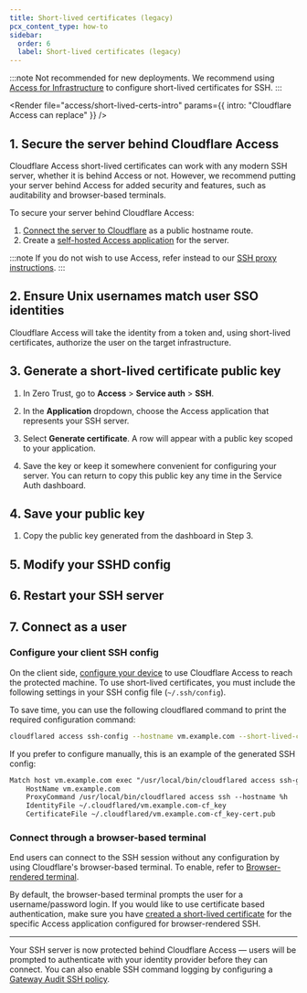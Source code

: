 ```yaml
---
title: Short-lived certificates (legacy)
pcx_content_type: how-to
sidebar:
  order: 6
  label: Short-lived certificates (legacy)
---
```



:::note
Not recommended for new deployments. We recommend using [Access for Infrastructure](/cloudflare-one/connections/connect-networks/use-cases/ssh/ssh-infrastructure-access/) to configure short-lived certificates for SSH.
:::

<Render
	file="access/short-lived-certs-intro"
	params={{ intro: "Cloudflare Access can replace" }}
/>

## 1. Secure the server behind Cloudflare Access

Cloudflare Access short-lived certificates can work with any modern SSH server, whether it is behind Access or not. However, we recommend putting your server behind Access for added security and features, such as auditability and browser-based terminals.

To secure your server behind Cloudflare Access:

1. [Connect the server to Cloudflare](/cloudflare-one/connections/connect-networks/get-started/create-remote-tunnel/) as a public hostname route.
2. Create a [self-hosted Access application](/cloudflare-one/applications/configure-apps/self-hosted-public-app/) for the server.

:::note
If you do not wish to use Access, refer instead to our [SSH proxy instructions](/cloudflare-one/policies/gateway/network-policies/ssh-logging/).
:::

## 2. Ensure Unix usernames match user SSO identities

Cloudflare Access will take the identity from a token and, using short-lived certificates, authorize the user on the target infrastructure.

<Render file="ssh/usernames" />

## 3. Generate a short-lived certificate public key

1. In Zero Trust, go to **Access** > **Service auth** > **SSH**.

2. In the **Application** dropdown, choose the Access application that represents your SSH server.

3. Select **Generate certificate**. A row will appear with a public key scoped to your application.

4. Save the key or keep it somewhere convenient for configuring your server.
   You can return to copy this public key any time in the Service Auth dashboard.

## 4. Save your public key

1. Copy the public key generated from the dashboard in Step 3.

<Render file="ssh/public-key" />

## 5. Modify your SSHD config

<Render file="ssh/modify-sshd" />

## 6. Restart your SSH server

<Render file="ssh/restart-server" />

## 7. Connect as a user

### Configure your client SSH config

On the client side, [configure your device](/cloudflare-one/connections/connect-networks/use-cases/ssh/) to use Cloudflare Access to reach the protected machine. To use short-lived certificates, you must include the following settings in your SSH config file (`~/.ssh/config`).

To save time, you can use the following cloudflared command to print the required configuration command:

```sh
cloudflared access ssh-config --hostname vm.example.com --short-lived-cert
```

If you prefer to configure manually, this is an example of the generated SSH config:

```txt
Match host vm.example.com exec "/usr/local/bin/cloudflared access ssh-gen --hostname %h"
    HostName vm.example.com
    ProxyCommand /usr/local/bin/cloudflared access ssh --hostname %h
    IdentityFile ~/.cloudflared/vm.example.com-cf_key
    CertificateFile ~/.cloudflared/vm.example.com-cf_key-cert.pub
```

### Connect through a browser-based terminal

End users can connect to the SSH session without any configuration by using Cloudflare's browser-based terminal. To enable, refer to [Browser-rendered terminal](/cloudflare-one/applications/non-http/browser-rendering/).

By default, the browser-based terminal prompts the user for a username/password login. If you would like to use certificate based authentication, make sure you have [created a short-lived certificate](#3-generate-a-short-lived-certificate-public-key) for the specific Access application configured for browser-rendered SSH.

---

Your SSH server is now protected behind Cloudflare Access — users will be prompted to authenticate with your identity provider before they can connect. You can also enable SSH command logging by configuring a [Gateway Audit SSH policy](/cloudflare-one/policies/gateway/network-policies/ssh-logging/).
